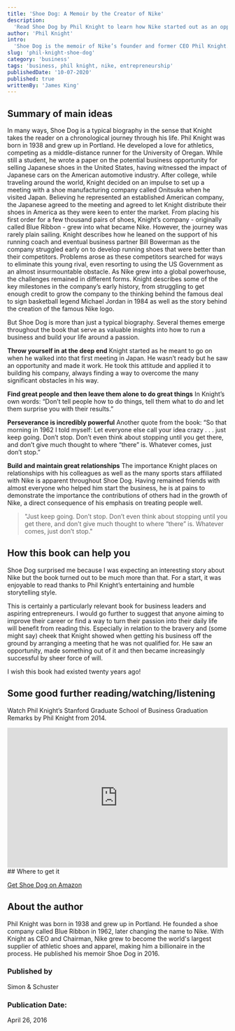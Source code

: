 ```yaml
---
title: 'Shoe Dog: A Memoir by the Creator of Nike'
description:
  'Read Shoe Dog by Phil Knight to learn how Nike started out as an opportunistic meeting in Japan and grew into an internationally-famous sportswear brand.'
author: 'Phil Knight'
intro:
  'Shoe Dog is the memoir of Nike’s founder and former CEO Phil Knight. From his early beginnings as a limited but enthusiastic student athlete with an idea about selling Japanese trainers, Knight recounts Nike’s emergence as the leading global sportswear brand, a journey filled with success, failure and powerful insights into what it takes to build a successful business.'
slug: 'phil-knight-shoe-dog'
category: 'business'
tags: 'business, phil knight, nike, entrepreneurship'
publishedDate: '10-07-2020'
published: true
writtenBy: 'James King'
---
```


## Summary of main ideas

In many ways, Shoe Dog is a typical biography in the sense that Knight takes the reader on a chronological journey through his life. 
Phil Knight was born in 1938 and grew up in Portland. He developed a love for athletics, competing as a middle-distance runner for the University of Oregan. While still a student, he wrote a paper on the potential business opportunity for selling Japanese shoes in the United States, having witnessed the impact of Japanese cars on the American automotive industry.
After college, while traveling around the world, Knight decided on an impulse to set up a meeting with a shoe manufacturing company called Onitsuka when he visited Japan. Believing he represented an established American company, the Japanese agreed to the meeting and agreed to let Knight distribute their shoes in America as they were keen to enter the market. 
From placing his first order for a few thousand pairs of shoes, Knight’s company - originally called Blue Ribbon - grew into what became Nike. 
However, the journey was rarely plain sailing. Knight describes how he leaned on the support of his running coach and eventual business partner Bill Bowerman as the company struggled early on to develop running shoes that were better than their competitors. Problems arose as these competitors searched for ways to eliminate this young rival, even resorting to using the US Government as an almost insurmountable obstacle.
As Nike grew into a global powerhouse, the challenges remained in different forms. Knight describes some of the key milestones in the company’s early history, from struggling to get enough credit to grow the company to the thinking behind the famous deal to sign basketball legend Michael Jordan in 1984 as well as the story behind the creation of the famous Nike logo.

But Shoe Dog is more than just a typical biography. Several themes emerge throughout the book that serve as valuable insights into how to run a business and build your life around a passion.

**Throw yourself in at the deep end** 
Knight started as he meant to go on when he walked into that first meeting in Japan. He wasn’t ready but he saw an opportunity and made it work. He took this attitude and applied it to building his company, always finding a way to overcome the many significant obstacles in his way.

**Find great people and then leave them alone to do great things**
In Knight’s own words: “Don’t tell people how to do things, tell them what to do and let them surprise you with their results.”

**Perseverance is incredibly powerful**
Another quote from the book: “So that morning in 1962 I told myself: Let everyone else call your idea crazy . . . just keep going. Don’t stop. Don’t even think about stopping until you get there, and don’t give much thought to where “there” is. Whatever comes, just don’t stop.”

**Build and maintain great relationships**
The importance Knight places on relationships with his colleagues as well as the many sports stars affiliated with Nike is apparent throughout Shoe Dog. Having remained friends with almost everyone who helped him start the business, he is at pains to demonstrate the importance the contributions of others had in the growth of Nike, a direct consequence of his emphasis on treating people well.


> "Just keep going. Don’t stop. Don’t even think about stopping until you get there, and don’t give much thought to where “there” is. 
> Whatever comes, just don’t stop."

## How this book can help you

Shoe Dog surprised me because I was expecting an interesting story about Nike but the book turned out to be much more than that. For a start, it was enjoyable to read thanks to Phil Knight’s entertaining and humble storytelling style.

This is certainly a particularly relevant book for business leaders and aspiring entrepreneurs. I would go further to suggest that anyone aiming to improve their career or find a way to turn their passion into their daily life will benefit from reading this. Especially in relation to the bravery and (some might say) cheek that Knight showed when getting his business off the ground by arranging a meeting that he was not qualified for. He saw an opportunity, made something out of it and then became increasingly successful by sheer force of will. 

I wish this book had existed twenty years ago! 


## Some good further reading/watching/listening

Watch Phil Knight’s Stanford Graduate School of Business Graduation Remarks by Phil Knight from 2014.
<br />
<iframe
  width="100%"
  height="320px"
  src="https://www.youtube.com/embed/nRN9FwWQY8w"
  frameBorder="0"
  allow="accelerometer; autoplay; encrypted-media; gyroscope; picture-in-picture"
  allowFullScreen
></iframe>
## Where to get it

[Get Shoe Dog on Amazon](https://www.amazon.com/Shoe-Dog-Memoir-Creator-Nike/dp/1501135929/ref=sr_1_1?dchild=1&keywords=shoe+dog&qid=1594378755&sr=8-1)

## About the author

Phil Knight was born in 1938 and grew up in Portland. He founded a shoe company called Blue Ribbon in 1962, later changing the name to Nike. With Knight as CEO and Chairman, Nike grew to become the world's largest supplier of athletic shoes and apparel, making him a billionaire in the process. He published his memoir Shoe Dog in 2016.

### Published by

Simon & Schuster

### Publication Date:

April 26, 2016
